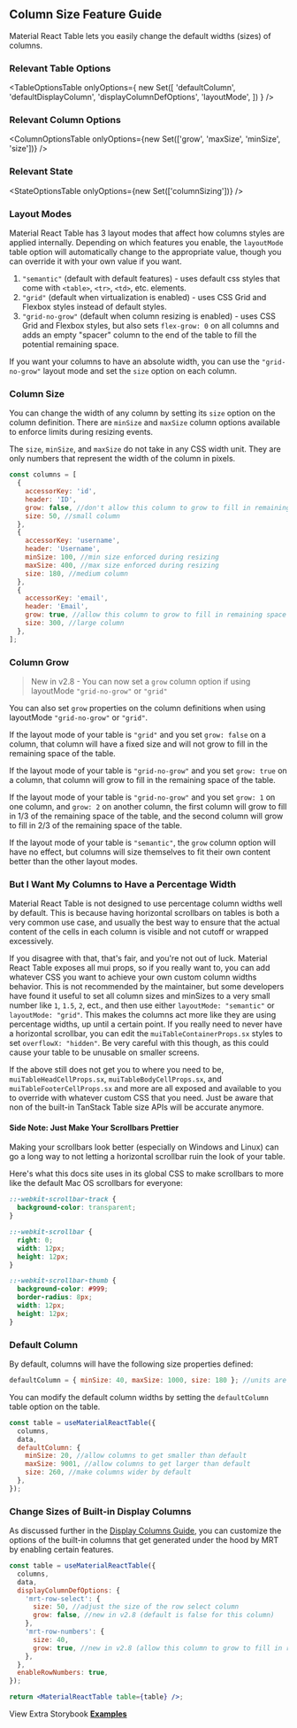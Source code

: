 
<Head>
  <title>{'Column Size Guide - Material React Table V3 Docs'}</title>
  <meta
    name="description"
    content="How to column width in Material React Table"
  />
</Head>

## Column Size Feature Guide

Material React Table lets you easily change the default widths (sizes) of columns.

### Relevant Table Options

<TableOptionsTable
  onlyOptions={
    new Set([
      'defaultColumn',
      'defaultDisplayColumn',
      'displayColumnDefOptions',
      'layoutMode',
    ])
  }
/>

### Relevant Column Options

<ColumnOptionsTable
  onlyOptions={new Set(['grow', 'maxSize', 'minSize', 'size'])}
/>

### Relevant State

<StateOptionsTable onlyOptions={new Set(['columnSizing'])} />

### Layout Modes

Material React Table has 3 layout modes that affect how columns styles are applied internally. Depending on which features you enable, the `layoutMode` table option will automatically change to the appropriate value, though you can override it with your own value if you want.

1. `"semantic"` (default with default features) - uses default css styles that come with `<table>`, `<tr>`, `<td>`, etc. elements.
2. `"grid"` (default when virtualization is enabled) - uses CSS Grid and Flexbox styles instead of default styles.
3. `"grid-no-grow"` (default when column resizing is enabled) - uses CSS Grid and Flexbox styles, but also sets `flex-grow: 0` on all columns and adds an empty "spacer" column to the end of the table to fill the potential remaining space.

If you want your columns to have an absolute width, you can use the `"grid-no-grow"` layout mode and set the `size` option on each column.

### Column Size

You can change the width of any column by setting its `size` option on the column definition. There are `minSize` and `maxSize` column options available to enforce limits during resizing events.

The `size`, `minSize`, and `maxSize` do not take in any CSS width unit. They are only numbers that represent the width of the column in pixels.

```jsx
const columns = [
  {
    accessorKey: 'id',
    header: 'ID',
    grow: false, //don't allow this column to grow to fill in remaining space - new in v2.8
    size: 50, //small column
  },
  {
    accessorKey: 'username',
    header: 'Username',
    minSize: 100, //min size enforced during resizing
    maxSize: 400, //max size enforced during resizing
    size: 180, //medium column
  },
  {
    accessorKey: 'email',
    header: 'Email',
    grow: true, //allow this column to grow to fill in remaining space - new in v2.8
    size: 300, //large column
  },
];
```

### Column Grow

> New in v2.8 - You can now set a `grow` column option if using layoutMode `"grid-no-grow"` or `"grid"`

You can also set `grow` properties on the column definitions when using layoutMode `"grid-no-grow"` or `"grid"`.

If the layout mode of your table is `"grid"` and you set `grow: false` on a column, that column will have a fixed size and will not grow to fill in the remaining space of the table.

If the layout mode of your table is `"grid-no-grow"` and you set `grow: true` on a column, that column will grow to fill in the remaining space of the table.

If the layout mode of your table is `"grid-no-grow"` and you set `grow: 1` on one column, and `grow: 2` on another column, the first column will grow to fill in 1/3 of the remaining space of the table, and the second column will grow to fill in 2/3 of the remaining space of the table.

If the layout mode of your table is `"semantic"`, the `grow` column option will have no effect, but columns will size themselves to fit their own content better than the other layout modes.

### But I Want My Columns to Have a Percentage Width

Material React Table is not designed to use percentage column widths well by default. This is because having horizontal scrollbars on tables is both a very common use case, and usually the best way to ensure that the actual content of the cells in each column is visible and not cutoff or wrapped excessively.

If you disagree with that, that's fair, and you're not out of luck. Material React Table exposes all mui props, so if you really want to, you can add whatever CSS you want to achieve your own custom column widths behavior. This is not recommended by the maintainer, but some developers have found it useful to set all column sizes and minSizes to a very small number like `1`, `1.5`, `2`, ect., and then use either `layoutMode: "semantic"` or `layoutMode: "grid"`. This makes the columns act more like they are using percentage widths, up until a certain point. If you really need to never have a horizontal scrollbar, you can edit the `muiTableContainerProps.sx` styles to set `overflowX: "hidden"`. Be very careful with this though, as this could cause your table to be unusable on smaller screens.

If the above still does not get you to where you need to be, `muiTableHeadCellProps.sx`, `muiTableBodyCellProps.sx`, and `muiTableFooterCellProps.sx` and more are all exposed and available to you to override with whatever custom CSS that you need. Just be aware that non of the built-in TanStack Table size APIs will be accurate anymore.

#### Side Note: Just Make Your Scrollbars Prettier

Making your scrollbars look better (especially on Windows and Linux) can go a long way to not letting a horizontal scrollbar ruin the look of your table.

Here's what this docs site uses in its global CSS to make scrollbars to more like the default Mac OS scrollbars for everyone:

```css
::-webkit-scrollbar-track {
  background-color: transparent;
}

::-webkit-scrollbar {
  right: 0;
  width: 12px;
  height: 12px;
}

::-webkit-scrollbar-thumb {
  background-color: #999;
  border-radius: 8px;
  width: 12px;
  height: 12px;
}
```

### Default Column

By default, columns will have the following size properties defined:

```jsx
defaultColumn = { minSize: 40, maxSize: 1000, size: 180 }; //units are in px
```

You can modify the default column widths by setting the `defaultColumn` table option on the table.

```jsx
const table = useMaterialReactTable({
  columns,
  data,
  defaultColumn: {
    minSize: 20, //allow columns to get smaller than default
    maxSize: 9001, //allow columns to get larger than default
    size: 260, //make columns wider by default
  },
});
```

### Change Sizes of Built-in Display Columns

As discussed further in the [Display Columns Guide](/docs/guides/display-columns), you can customize the options of the built-in columns that get generated under the hood by MRT by enabling certain features.

```jsx
const table = useMaterialReactTable({
  columns,
  data,
  displayColumnDefOptions: {
    'mrt-row-select': {
      size: 50, //adjust the size of the row select column
      grow: false, //new in v2.8 (default is false for this column)
    },
    'mrt-row-numbers': {
      size: 40,
      grow: true, //new in v2.8 (allow this column to grow to fill in remaining space)
    },
  },
  enableRowNumbers: true,
});

return <MaterialReactTable table={table} />;
```

View Extra Storybook **[Examples](https://www.material-react-table.dev/?path=/story/styling-custom-column-widths)**
